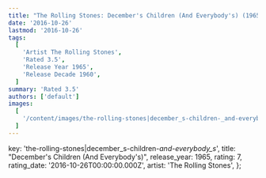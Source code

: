 ```yaml
---
title: "The Rolling Stones: December's Children (And Everybody's) (1965)"
date: '2016-10-26'
lastmod: '2016-10-26'
tags:
  [
    'Artist The Rolling Stones',
    'Rated 3.5',
    'Release Year 1965',
    'Release Decade 1960',
  ]
summary: 'Rated 3.5'
authors: ['default']
images:
  [
    '/content/images/the-rolling-stones|december_s-children-_and-everybody_s_.jpg',
  ]
---
```


  key: 'the-rolling-stones|december_s-children-_and-everybody_s_',
  title: "December's Children (And Everybody's)",
  release_year: 1965,
  rating: 7,
  rating_date: '2016-10-26T00:00:00.000Z',
  artist: 'The Rolling Stones',
};

<MusicRating data={data} />
